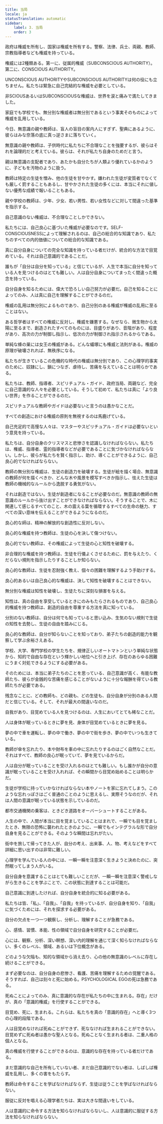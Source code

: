 ```yaml
---
title: 当局
locale: ja
statusTranslation: automatic
sidebar:
    label: 3. 当局
    order: 3
---
```

政府は権威を所有し、国家は権威を所有する。警察、法律、兵士、両親、教師、宗教指導者なども権威を持っている。

権威には2種類ある。第一に、従属的権威（SUBCONSCIOUS AUTHORITY）。第二に、CONSCIOUS AUTHORITY。

UNCONSCIOUS AUTHORITYやSUBCONSCIOUS AUTHORITYは何の役にも立ちません。私たちは緊急に自己完結的な権威を必要としている。

非SCIOUSあるいはSUBCONSCIOUSな権威は、世界を涙と痛みで満たしてきました。

家庭でも学校でも、無分別な権威者は無分別であるという事実そのものによって権威を乱用している。

今日、無意識の親や教師は、盲人の盲目の案内人にすぎず、聖典にあるように、彼らはみな奈落の底に真っ逆さまに落ちていく。

無意識の親や教師は、子供時代に私たちに不合理なことを強要するが、彼らはそれを論理的だと考えている。彼らは、それが私たち自身のためだと言う。

親は無意識の支配者であり、あたかも自分たちが人類より優れているかのように、子どもを汚物のように扱う。

教師は特定の生徒を憎み、他の生徒を甘やかす。嫌われた生徒が変質者でなくても厳しく罰することもあるし、甘やかされた生徒の多くには、本当にそれに値しない優秀な成績で報いることもある。

親や学校の教師は、少年、少女、若い男性、若い女性などに対して間違った基準を指示する。

自己意識のない権威は、不合理なことしかできない。

私たちには、自己良心に基づいた権威が必要なのです。SELF-CONSCIOUSNESSによって理解されるのは、自己の総合的な知識であり、私たちのすべての内的価値についての総合的な知識である。

真に自分自身についての完全な知識を持っている者だけが、統合的な方法で目覚めている。それは自己意識的であることだ。

誰もが「自分は自分を知っている」と信じているが、人生で本当に自分を知っている人を見つけるのはとても難しい。人は自分自身についてまったく間違った概念を持っている。

自分自身を知るためには、偉大で恐ろしい自己努力が必要だ。自己を知ることによってのみ、人は真に自己を理解することができるのだ。

権威の乱用は無分別によるものであり、自己分別のある権威が権威の乱用に至ることはない。

ある哲学者はすべての権威に反対し、権威を嫌悪する。なぜなら、微生物から太陽に至るまで、創造されたすべてのものには、目盛りがあり、音階があり、程度があり、高次の力が制御し指示し、低次の力が制御され指示されるからである。

単純な蜂の巣には女王の権威がある。どんな蟻塚にも権威と法則がある。権威の原理が破壊されれば、無秩序になる。

私たちが生きているこの危機的な時代の権威は無分別であり、この心理学的事実のために、奴隷にし、鎖につなぎ、虐待し、苦痛を与えていることは明らかである。

私たちは、教師、指導者、スピリチュアル・ガイド、政府当局、両親など、完全に自己意識的な人々を必要としている。そうして初めて、私たちは真に「より良い世界」を作ることができるのだ。

スピリチュアルな教師やガイドは必要ないと言うのは愚かなことだ。

すべての創造における権威の原則を無視するのは馬鹿げている。

自己充足的で高慢な人々は、マスターやスピリチュアル・ガイドは必要ないという意見を持っている。

私たちは、自分自身のクリスマスと悲惨さを認識しなければならない。私たちは、権威、指導者、霊的指導者などが必要であることに気づかなければならない。しかし、彼らが私たちを賢く指示し、助け、導くことができるように、自己良心的でなければならない。

教師の無分別な権威は、生徒の創造力を破壊する。生徒が絵を描く場合、無意識の教師が何を描くべきか、どんな木や風景を模写すべきか指示し、怯えた生徒は教師の機械的なルールから逸脱する勇気がない。

それは創造ではない。生徒が創造者になることが必要なのだ。無意識の教師の無意識のルールから抜け出すことができなければならない。そうすることで、木に関連して感じるすべてのこと、木の震える葉を循環するすべての生命の魅力、すべての深い意味を伝えることができるようになるのだ。

良心的な師は、精神の解放的な創造性に反対しない。

良心的な権威を持つ教師は、生徒の心を決して傷つけない。

良心的でない教師は、その権威によって生徒の心と知性を破壊する。

非合理的な権威を持つ教師は、生徒を行儀よくさせるために、罰を与えたり、くだらない規則を指示したりすることしか知らない。

良心的な教師は、生徒を忍耐強く教え、個々の困難を理解するよう手助けする。

良心的あるいは自己良心的な権威は、決して知性を破壊することはできない。

無分別な権威は知性を破壊し、生徒たちに深刻な損害を与える。

知性は、真の自由を享受しているときにのみもたらされるものであり、自己良心的権威を持つ教師は、創造的自由を尊重する方法を真に知っている。

分別のない教師は、自分は何でも知っていると思い込み、生気のない規則で生徒の知性を去勢し、生徒の自由を踏みにじる。

良心的な教師は、自分が知らないことを知っており、弟子たちの創造的能力を観察して学ぶ余裕さえある。

学校、大学、専門学校の学生たちを、規律正しいオートマトンという単純な状態から、知的で自由な存在という輝かしい地位へと引き上げ、存在のあらゆる困難にうまく対処できるようにする必要がある。

そのためには、本当に弟子たちのことを思っている、自己意識が高く、有能な教師たち、彼らが金銭的な苦痛を感じることがないように十分な報酬を得ている教師たちが必要である。

残念なことに、どの教師も、どの親も、どの生徒も、自分自身が分別のある人間だと信じている。そして、それが最大の間違いなのだ。

自我があり、目覚めている人を見つけるのは、人生においてとても稀なことだ。

人は身体が眠っているときに夢を見、身体が目覚めているときに夢を見る。

夢の中で車を運転し、夢の中で働き、夢の中で街を歩き、夢の中でいつも生きている。

教師が傘を忘れたり、本や財布を車の中に忘れたりするのはごく自然なことだ。それはすべて、教師の良心が眠っていて、夢を見ているからだ。

人は自分が眠っていることを受け入れるのはとても難しい。もし誰かが自分の意識が眠っていることを受け入れれば、その瞬間から目覚め始めることは明らかだ。

生徒が学校に持っていかなければならない本やノートを家に忘れてしまう。このような忘れっぽさはごく普通のことのように思えるし、実際そうなのだが、それは人間の意識が眠っている状態を示しているのだ。

都市交通機関の乗客は、ときどき道路をオーバーシュートすることがある。

人生の中で、人間が本当に目を覚ましていることはまれで、一瞬でも目を覚ましたとき、無限の恐怖に襲われたときのように、一瞬でもインテグラルな形で自分自身を見ることができる。そのような瞬間は忘れがたい。

街中を旅して帰ってきた人が、自分の考え、出来事、人、物、考えなどをすべて詳細に思い出すのは非常に難しい。

心理学を学んでいる人の中には、一瞬一瞬を注意深く生きようと決めたのに、突然眠ってしまう人がいる。

自分自身を意識することはとても難しいことだが、一瞬一瞬を注意深く警戒しながら生きることを学ぶことで、この状態に到達することは可能だ。

自己意識に到達したければ、自分自身を統合的に知る必要がある。

私たちは皆、「私」、「自我」、「自我」を持っているが、自分自身を知り、「自我」に気づくためには、それを探求する必要がある。

自分の欠点を一つ一つ観察し、分析し、理解することが急務である。

心、感情、習慣、本能、性の領域で自分自身を研究することが必要だ。

心には、観察、分析、深い瞑想、深い内的理解を通じて深く知らなければならない、多くのレベル、領域、あるいは下位概念がある。

どのような欠陥も、知的な領域から消え去り、心の他の無意識のレベルに存在し続けることができる。

まず必要なのは、自分自身の悲惨さ、看護、苦痛を理解するための覚醒である。そうすれば、自己は刻々と死に始める。PSYCHOLOGICAL EGOの死は急務である。

死ぬことによってのみ、真に意識的な存在が私たちの中に生まれる。存在」だけが、真の「意識的権威」を行使することができる。

目覚め、死に、生まれる。これらは、私たちを真の「意識的存在」へと導く3つの心理的段階である。

人は目覚めなければ死ぬことができず、死ななければ生まれることができない。目覚めずに死ぬ者は愚かな聖人となる。死ぬことなく生まれる者は、二重人格の個人となる。

真の権威を行使することができるのは、意識的な存在を持っている者だけである。

まだ意識的な自己を所有していない者、まだ自己意識的でない者は、しばしば権威を乱用し、多くの害をもたらす。

教師は命令することを学ばなければならず、生徒は従うことを学ばなければならない。

服従に反対を唱える心理学者たちは、実は大きな間違いをしている。

人は意識的に命令する方法を知らなければならないし、人は意識的に服従する方法を知らなければならない。
